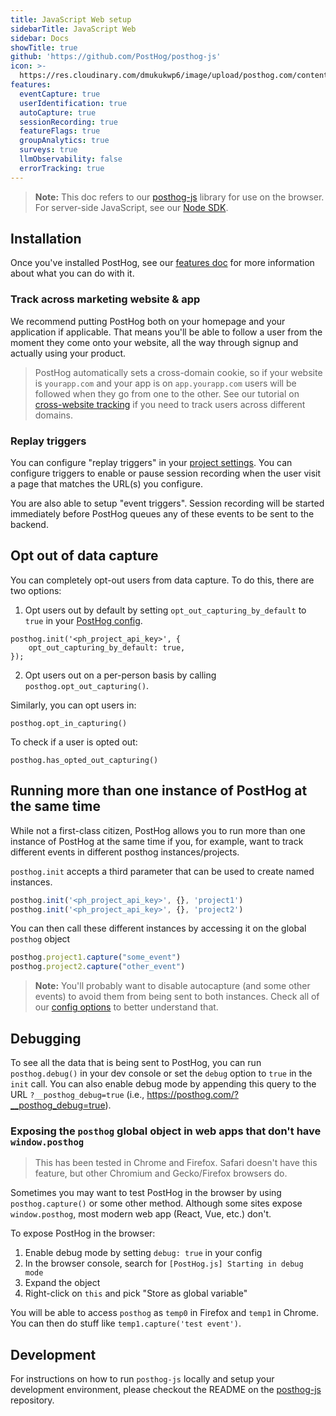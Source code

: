 ```yaml
---
title: JavaScript Web setup
sidebarTitle: JavaScript Web
sidebar: Docs
showTitle: true
github: 'https://github.com/PostHog/posthog-js'
icon: >-
  https://res.cloudinary.com/dmukukwp6/image/upload/posthog.com/contents/images/docs/integrate/js.svg
features:
  eventCapture: true
  userIdentification: true
  autoCapture: true
  sessionRecording: true
  featureFlags: true
  groupAnalytics: true
  surveys: true
  llmObservability: false
  errorTracking: true
---
```


> **Note:** This doc refers to our [posthog-js](https://github.com/PostHog/posthog-js) library for use on the browser. For server-side JavaScript, see our [Node SDK](/docs/libraries/node).

## Installation


<JSInstall />

Once you've installed PostHog, see our [features doc](/docs/libraries/js/features) for more information about what you can do with it.

### Track across marketing website &amp; app

We recommend putting PostHog both on your homepage and your application if applicable. That means you'll be able to follow a user from the moment they come onto your website, all the way through signup and actually using your product.

> PostHog automatically sets a cross-domain cookie, so if your website is `yourapp.com` and your app is on `app.yourapp.com` users will be followed when they go from one to the other. See our tutorial on [cross-website tracking](/tutorials/cross-domain-tracking) if you need to track users across different domains.

### Replay triggers

You can configure "replay triggers" in your [project settings](https://app.posthog.com/project/settings). You can configure triggers to enable or pause session recording when the user visit a page that matches the URL(s) you configure.

You are also able to setup "event triggers". Session recording will be started immediately before PostHog queues any of these events to be sent to the backend.

## Opt out of data capture

You can completely opt-out users from data capture. To do this, there are two options:

1. Opt users out by default by setting `opt_out_capturing_by_default` to `true` in your [PostHog config](/docs/libraries/js/config).

```js-web
posthog.init('<ph_project_api_key>', {
    opt_out_capturing_by_default: true,
});
```

2. Opt users out on a per-person basis by calling `posthog.opt_out_capturing()`.

Similarly, you can opt users in:

```js-web
posthog.opt_in_capturing()
```

To check if a user is opted out:

```js-web
posthog.has_opted_out_capturing()
```

## Running more than one instance of PostHog at the same time

While not a first-class citizen, PostHog allows you to run more than one instance of PostHog at the same time if you, for example, want to track different events in different posthog instances/projects.

`posthog.init` accepts a third parameter that can be used to create named instances.

```ts
posthog.init('<ph_project_api_key>', {}, 'project1')
posthog.init('<ph_project_api_key>', {}, 'project2')
```

You can then call these different instances by accessing it on the global `posthog` object

```ts
posthog.project1.capture("some_event")
posthog.project2.capture("other_event")
```
> **Note:** You'll probably want to disable autocapture (and some other events) to avoid them from being sent to both instances. Check all of our [config options](/docs/libraries/js/config) to better understand that.

## Debugging

To see all the data that is being sent to PostHog, you can run `posthog.debug()` in your dev console or set the `debug` option to `true` in the `init` call. You can also enable debug mode by appending this query to the URL `?__posthog_debug=true` (i.e., https://posthog.com/?__posthog_debug=true).

### Exposing the `posthog` global object in web apps that don't have `window.posthog`

> This has been tested in Chrome and Firefox. Safari doesn't have this feature, but other Chromium and Gecko/Firefox browsers do.

Sometimes you may want to test PostHog in the browser by using `posthog.capture()` or some other method. Although some sites expose `window.posthog`, most modern web app (React, Vue, etc.) don't.

To expose PostHog in the browser:

1. Enable debug mode by setting `debug: true` in your config
2. In the browser console, search for `[PostHog.js] Starting in debug mode`
3. Expand the object
4. Right-click on `this` and pick "Store as global variable"

You will be able to access `posthog` as `temp0` in Firefox and `temp1` in Chrome. You can then do stuff like `temp1.capture('test event')`.

## Development

For instructions on how to run `posthog-js` locally and setup your development environment, please checkout the README on the [posthog-js](https://github.com/PostHog/posthog-js#README) repository.
